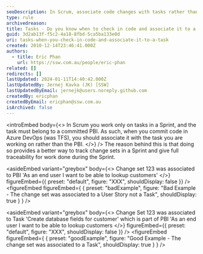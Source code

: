```yaml
---
seoDescription: In Scrum, associate code changes with tasks rather than PBIs to track work done during a Sprint and provide full traceability.
type: rule
archivedreason:
title: Tasks - Do you know when to check in code and associate it to a task?
guid: 3d2ab13f-f5c2-4a18-8fbd-5ca5ba133e0d
uri: tasks-when-you-check-in-code-and-associate-it-to-a-task
created: 2010-12-14T23:46:41.000Z
authors:
  - title: Eric Phan
    url: https://ssw.com.au/people/eric-phan
related: []
redirects: []
lastUpdated: 2024-01-11T14:40:42.000Z
lastUpdatedBy: Jernej Kavka (JK) [SSW]
lastUpdatedByEmail: jernejk@users.noreply.github.com
createdBy: ericphan
createdByEmail: ericphan@ssw.com.au
isArchived: false
---
```


<introEmbed
  body={<>
In Scrum you work only on tasks in a Sprint, and the task must belong to a committed PBI. As such, when you commit code in Azure DevOps (was TFS), you should associate it with the task you are working on rather than the PBI.
  </>}
/>
The reason behind this is that doing so provides a better way to track change sets in a Sprint and give full traceability for work done during the Sprint.

<asideEmbed
  variant="greybox"
  body={<>
    Change set 123 was associated to PBI 'As an end user I want to be able to lookup customers'
  </>}
  figureEmbed={{
    preset: "default",
    figure: "XXX",
    shouldDisplay: false
  }}
/>
<figureEmbed figureEmbed={ {
  preset: "badExample",
  figure: "Bad Example - The change set was associated to a User Story not a Task",
  shouldDisplay: true
} } />


<asideEmbed
  variant="greybox"
  body={<>
    Change Set 123 was associated to Task 'Create database fields for customer' which is part of PBI 'As an end user I want to be able to lookup customers
  </>}
  figureEmbed={{
    preset: "default",
    figure: "XXX",
    shouldDisplay: false
  }}
/>
<figureEmbed figureEmbed={ {
  preset: "goodExample",
  figure: "Good Example - The change set was associated to a Task",
  shouldDisplay: true
} } />
